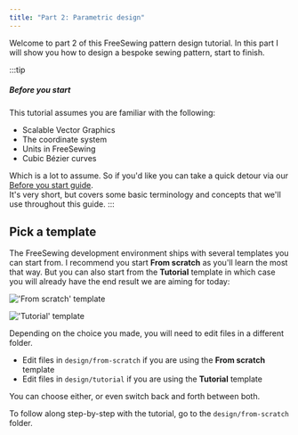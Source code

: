 ```yaml
---
title: "Part 2: Parametric design"
---
```


Welcome to part 2 of this FreeSewing pattern design tutorial.
In this part I will show you how to design a bespoke
sewing pattern, start to finish.

:::tip
##### Before you start

This tutorial assumes you are familiar with the following:

- Scalable Vector Graphics
- The coordinate system
- Units in FreeSewing
- Cubic Bézier curves

Which is a lot to assume. So if you'd like you can take a quick detour
via our [Before you start guide](/guides/prerequisites). \
It's very short, but covers some basic
terminology and concepts that we'll use throughout this guide.
:::

## Pick a template

The FreeSewing development environment ships with several templates you
can start from. I recommend you start **From scratch** as you'll learn the most
that way. But you can also start from the **Tutorial** template in which case
you will already have the end result we are aiming for today:

<div class="grid grid-cols-2 gap-2">

!['From scratch' template](./fromscratch.png)

!['Tutorial' template](./tutorial.png)

</div>

Depending on the choice you made, you will need to edit files in a different folder.

- Edit files in `design/from-scratch` if you are using the **From scratch** template
- Edit files in `design/tutorial` if you are using the **Tutorial** template

You can choose either, or even switch back and forth between both.

To follow along step-by-step with the tutorial, go to the `design/from-scratch` folder.